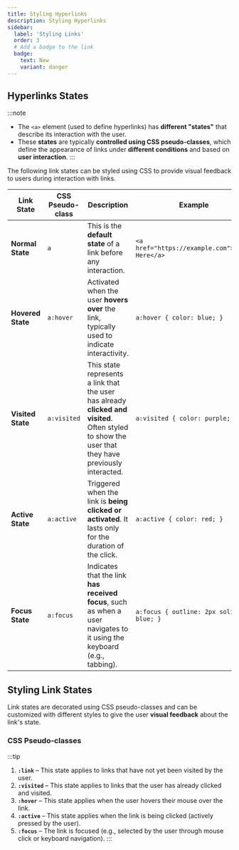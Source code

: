 ```yaml
---
title: Styling Hyperlinks
description: Styling Hyperlinks
sidebar:
  label: 'Styling Links'
  order: 3
  # Add a badge to the link
  badge:
    text: New
    variant: danger
---
```


## Hyperlinks States

:::note
- The `<a>` element (used to define hyperlinks) has **different "states"** that describe its interaction with the user. 
- These **states** are typically **controlled using CSS pseudo-classes**, which define the appearance of links under **different conditions** and based on **user interaction**. 
:::

The following link states can be styled using CSS to provide visual feedback to users during interaction with links.

| **Link State**          | **CSS Pseudo-class** | **Description**                                                                                                                                 | **Example**                                                                                                                                       |
|-------------------------|-----------------------------|-------------------------------------------------------------------------------------------------------------------------------------------------|---------------------------------------------------------------------------------------------------------------------------------------------------|
| **Normal State**         | `a`                  | This is the **default state** of a link before any interaction.                                                                                     | `<a href="https://example.com">Click Here</a>`                                                                                                     |
| **Hovered State**        | `a:hover`            | Activated when the user **hovers over** the link, typically used to indicate interactivity.                                                        | `a:hover { color: blue; }`                                                                                                                        |
| **Visited State**        | `a:visited`          | This state represents a link that the user has already **clicked and visited**. Often styled to show the user that they have previously interacted.  | `a:visited { color: purple; }`                                                                                                                     |
| **Active State**         | `a:active`           | Triggered when the link is **being clicked or activated**. It lasts only for the duration of the click.                                               | `a:active { color: red; }`                                                                                                                       |
| **Focus State**          | `a:focus`            | Indicates that the link **has received focus**, such as when a user navigates to it using the keyboard (e.g., tabbing).                             | `a:focus { outline: 2px solid blue; }`                                                                                                          |


## Styling Link States

Link states are decorated using CSS pseudo-classes and can be customized with different styles to give the user **visual feedback** about the link's state.

### CSS Pseudo-classes

:::tip
1. **`:link`** – This state applies to links that have not yet been visited by the user.   
2. **`:visited`** – This state applies to links that the user has already clicked and visited.   
3. **`:hover`** – This state applies when the user hovers their mouse over the link.
4. **`:active`** – This state applies when the link is being clicked (actively pressed by the user).
5. **`:focus`** – The link is focused (e.g., selected by the user through mouse click or keyboard navigation).
:::

